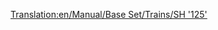 [[Translation:en/Manual/Base Set/Trains/SH '125']]
{{es/Manual/Base Set/Trains/Trenes|Imagen=
|Nombre=SH "125"
|Precio=  € ( £)
|Velocidad= km/h ( mph)
|Peso= t
|Potencia=CV ( kW)
|Coste-anual= € ( £)
|Diseño=
|Duración=
|Capacidad=
|Descripción=
|Vida-real=
}}